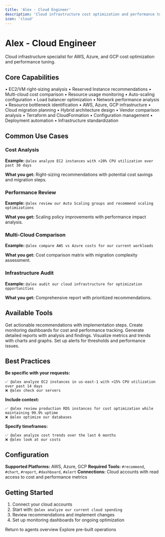```yaml
---
title: 'Alex - Cloud Engineer'
description: 'Cloud infrastructure cost optimization and performance tuning'
icon: 'cloud'
---
```


# Alex - Cloud Engineer

Cloud infrastructure specialist for AWS, Azure, and GCP cost optimization and performance tuning.

## Core Capabilities

<CardGroup cols={2}>
  <Card title="Cost Optimization" icon="dollar-sign">
    • EC2/VM right-sizing analysis
    • Reserved Instance recommendations
    • Multi-cloud cost comparison
    • Resource usage monitoring
  </Card>
  <Card title="Performance Tuning" icon="gauge-high">
    • Auto-scaling configuration
    • Load balancer optimization
    • Network performance analysis
    • Resource bottleneck identification
  </Card>
  <Card title="Multi-Cloud Management" icon="clouds">
    • AWS, Azure, GCP infrastructure
    • Cloud migration planning
    • Hybrid architecture design
    • Vendor comparison analysis
  </Card>
  <Card title="Infrastructure as Code" icon="code">
    • Terraform and CloudFormation
    • Configuration management
    • Deployment automation
    • Infrastructure standardization
  </Card>
</CardGroup>

## Common Use Cases

### Cost Analysis
**Example:** `@alex analyze EC2 instances with <20% CPU utilization over past 30 days`

**What you get:** Right-sizing recommendations with potential cost savings and migration steps.

### Performance Review
**Example:** `@alex review our Auto Scaling groups and recommend scaling optimizations`

**What you get:** Scaling policy improvements with performance impact analysis.

### Multi-Cloud Comparison
**Example:** `@alex compare AWS vs Azure costs for our current workloads`

**What you get:** Cost comparison matrix with migration complexity assessment.

### Infrastructure Audit
**Example:** `@alex audit our cloud infrastructure for optimization opportunities`

**What you get:** Comprehensive report with prioritized recommendations.

## Available Tools

<CardGroup cols={3}>
  <Card title="#recommend" icon="lightbulb">
    Get actionable recommendations with implementation steps.
  </Card>
  <Card title="#dashboard" icon="chart-mixed">
    Create monitoring dashboards for cost and performance tracking.
  </Card>
  <Card title="#report" icon="file-chart-column">
    Generate detailed reports with analysis and findings.
  </Card>
  <Card title="#visual" icon="chart-bar">
    Visualize metrics and trends with charts and graphs.
  </Card>
  <Card title="#alert" icon="bell">
    Set up alerts for thresholds and performance issues.
  </Card>
</CardGroup>

## Best Practices

**Be specific with your requests:**
```
✅ @alex analyze EC2 instances in us-east-1 with <15% CPU utilization over past 14 days
❌ @alex check our servers
```

**Include context:**
```
✅ @alex review production RDS instances for cost optimization while maintaining 99.9% uptime
❌ @alex optimize our databases
```

**Specify timeframes:**
```
✅ @alex analyze cost trends over the last 6 months
❌ @alex look at our costs
```

## Configuration

**Supported Platforms:** AWS, Azure, GCP
**Required Tools:** `#recommend`, `#chart`, `#report`, `#dashboard`, `#alert`
**Connections:** Cloud accounts with read access to cost and performance metrics

## Getting Started

1. Connect your cloud accounts
2. Start with: `@alex analyze our current cloud spending`
3. Review recommendations and implement changes
4. Set up monitoring dashboards for ongoing optimization

<CardGroup cols={2}>
  <Card title="Back to Agents" icon="arrow-left" href="/guide/agents">
    Return to agents overview
  </Card>
  <Card title="Operations Hub" icon="hub" href="/guide/operations-hub">
    Explore pre-built operations
  </Card>
</CardGroup>